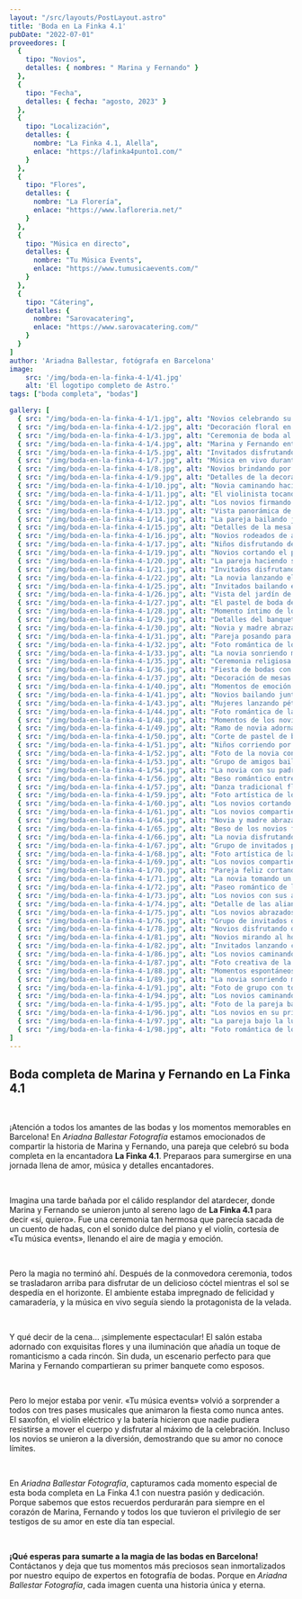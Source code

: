 ```yaml
---
layout: "/src/layouts/PostLayout.astro"
title: 'Boda en La Finka 4.1'
pubDate: "2022-07-01"
proveedores: [
  {
    tipo: "Novios",
    detalles: { nombres: " Marina y Fernando" }
  },
  {
    tipo: "Fecha",
    detalles: { fecha: "agosto, 2023" }
  },
  {
    tipo: "Localización",
    detalles: {
      nombre: "La Finka 4.1, Alella",
      enlace: "https://lafinka4punto1.com/"
    }
  },
  {
    tipo: "Flores",
    detalles: {
      nombre: "La Florería",
      enlace: "https://www.lafloreria.net/"
    }
  },
  {
    tipo: "Música en directo",
    detalles: {
      nombre: "Tu Música Events",
      enlace: "https://www.tumusicaevents.com/"
    }
  },
  {
    tipo: "Cátering",
    detalles: {
      nombre: "Sarovacatering",
      enlace: "https://www.sarovacatering.com/"
    }
  }
]
author: 'Ariadna Ballestar, fotógrafa en Barcelona'
image:
    src: '/img/boda-en-la-finka-4-1/41.jpg'
    alt: 'El logotipo completo de Astro.'
tags: ["boda completa", "bodas"]

gallery: [
  { src: "/img/boda-en-la-finka-4-1/1.jpg", alt: "Novios celebrando su primer baile como esposos en un salón iluminado", description: "Primer baile de los novios bajo la luz cálida de La Finka 4.1." },
  { src: "/img/boda-en-la-finka-4-1/2.jpg", alt: "Decoración floral en la mesa de los novios durante la cena de boda", description: "Detalles florales que adornan la mesa de los novios en la cena." },
  { src: "/img/boda-en-la-finka-4-1/3.jpg", alt: "Ceremonia de boda al aire libre en La Finka 4.1 con los viñedos de fondo", description: "Momentos emotivos durante la ceremonia en el jardín de La Finka 4.1." },
  { src: "/img/boda-en-la-finka-4-1/4.jpg", alt: "Marina y Fernando entrando al salón de bodas con una sonrisa", description: "Entrada de los novios al salón, con el ambiente decorado con flores y luces." },
  { src: "/img/boda-en-la-finka-4-1/5.jpg", alt: "Invitados disfrutando del cóctel mientras el sol se pone en el horizonte", description: "Cóctel al atardecer en La Finka 4.1, rodeados de viñedos y paisajes espectaculares." },
  { src: "/img/boda-en-la-finka-4-1/7.jpg", alt: "Música en vivo durante la boda, con el saxofonista animando la fiesta", description: "La música en vivo, como el saxofonista, creó un ambiente único en la boda de Marina y Fernando." },
  { src: "/img/boda-en-la-finka-4-1/8.jpg", alt: "Novios brindando por su amor y por el futuro juntos en La Finka 4.1", description: "Brindis entre los novios, rodeados de familiares y amigos en el salón de bodas." },
  { src: "/img/boda-en-la-finka-4-1/9.jpg", alt: "Detalles de la decoración floral en La Finka 4.1", description: "Los toques florales aportan un ambiente natural y romántico a la boda." },
  { src: "/img/boda-en-la-finka-4-1/10.jpg", alt: "Novia caminando hacia el altar en la ceremonia de boda al aire libre", description: "La novia caminando hacia el altar en una ceremonia con los viñedos como fondo." },
  { src: "/img/boda-en-la-finka-4-1/11.jpg", alt: "El violinista tocando en la ceremonia al aire libre", description: "La música en vivo con el violín le dio un toque mágico a la ceremonia." },
  { src: "/img/boda-en-la-finka-4-1/12.jpg", alt: "Los novios firmando su acta de matrimonio en la ceremonia de boda", description: "El momento de firmar el acta de matrimonio, un gesto simbólico en La Finka 4.1." },
  { src: "/img/boda-en-la-finka-4-1/13.jpg", alt: "Vista panorámica de los invitados disfrutando de la recepción al aire libre", description: "Recepción al aire libre en La Finka 4.1, con los invitados disfrutando de la atmósfera de la boda." },
  { src: "/img/boda-en-la-finka-4-1/14.jpg", alt: "La pareja bailando juntos bajo las estrellas en el jardín de La Finka 4.1", description: "Bailando juntos bajo las estrellas en el jardín de La Finka 4.1, creando recuerdos inolvidables." },
  { src: "/img/boda-en-la-finka-4-1/15.jpg", alt: "Detalles de la mesa de los novios con decoración elegante y moderna", description: "Mesa de los novios, decorada con flores frescas y detalles elegantes para su boda en La Finka 4.1." },
  { src: "/img/boda-en-la-finka-4-1/16.jpg", alt: "Novios rodeados de amigos durante el brindis de la boda", description: "Los novios celebrando con sus amigos durante el brindis de boda, bajo una carpa iluminada." },
  { src: "/img/boda-en-la-finka-4-1/17.jpg", alt: "Niños disfrutando de la fiesta de bodas en La Finka 4.1", description: "Niños disfrutando y bailando en la fiesta de boda, creando momentos espontáneos y divertidos." },
  { src: "/img/boda-en-la-finka-4-1/19.jpg", alt: "Novios cortando el pastel de boda rodeados de amigos y familiares", description: "El corte del pastel de bodas, un momento dulce y significativo para los novios y sus seres queridos." },
  { src: "/img/boda-en-la-finka-4-1/20.jpg", alt: "La pareja haciendo su entrada triunfal al salón de bodas de La Finka 4.1", description: "Entrada triunfal de los novios al salón para comenzar la celebración en La Finka 4.1." },
  { src: "/img/boda-en-la-finka-4-1/21.jpg", alt: "Invitados disfrutando de la barra libre durante la recepción", description: "Los invitados disfrutando de la barra libre mientras celebran el amor de los novios." },
  { src: "/img/boda-en-la-finka-4-1/22.jpg", alt: "La novia lanzando el ramo a las invitadas en un momento tradicional", description: "La novia lanzando el ramo en una tradición que llena de emoción a las invitadas." },
  { src: "/img/boda-en-la-finka-4-1/25.jpg", alt: "Invitados bailando en la pista de baile durante la fiesta de bodas", description: "La pista de baile llena de vida con los invitados disfrutando del ritmo de la celebración." },
  { src: "/img/boda-en-la-finka-4-1/26.jpg", alt: "Vista del jardín de La Finka 4.1 decorado para la ceremonia al aire libre", description: "El jardín de La Finka 4.1, decorado con flores y detalles, se convierte en un lugar mágico para la ceremonia." },
  { src: "/img/boda-en-la-finka-4-1/27.jpg", alt: "El pastel de boda decorado con flores frescas y detalles dorados", description: "Pastel de boda, decorado con flores frescas, un verdadero espectáculo para los sentidos." },
  { src: "/img/boda-en-la-finka-4-1/28.jpg", alt: "Momento íntimo de los novios durante la ceremonia de boda", description: "Un momento íntimo y lleno de amor durante la ceremonia en La Finka 4.1." },
  { src: "/img/boda-en-la-finka-4-1/29.jpg", alt: "Detalles del banquete de bodas con platos de alta cocina", description: "El banquete de bodas, una experiencia culinaria de alta gama que dejó huella en todos los invitados." },
  { src: "/img/boda-en-la-finka-4-1/30.jpg", alt: "Novia y madre abrazándose antes de la ceremonia de boda", description: "Un emotivo abrazo entre la novia y su madre, momentos previos a la ceremonia en La Finka 4.1." },
  { src: "/img/boda-en-la-finka-4-1/31.jpg", alt: "Pareja posando para una foto durante el cóctel de bodas", description: "Los novios posando para una foto, rodeados de los viñedos de La Finka 4.1." },
  { src: "/img/boda-en-la-finka-4-1/32.jpg", alt: "Foto romántica de los novios abrazados en el jardín de La Finka 4.1", description: "Una foto romántica de los novios, abrazados en el jardín mientras disfrutan de su día especial." },
  { src: "/img/boda-en-la-finka-4-1/33.jpg", alt: "La novia sonriendo mientras se prepara para la ceremonia", description: "La novia, sonriente y emocionada, se prepara para el inicio de su ceremonia en La Finka 4.1." },
  { src: "/img/boda-en-la-finka-4-1/35.jpg", alt: "Ceremonia religiosa con los novios intercambiando votos matrimoniales", description: "Momento solemne de los novios intercambiando votos en la ceremonia religiosa." },
  { src: "/img/boda-en-la-finka-4-1/36.jpg", alt: "Fiesta de bodas con todos los invitados disfrutando en la pista de baile", description: "La pista de baile llena de invitados disfrutando al máximo de la fiesta en La Finka 4.1." },
  { src: "/img/boda-en-la-finka-4-1/37.jpg", alt: "Decoración de mesas con velas y flores para la recepción de boda", description: "Las mesas de la recepción decoradas con velas, flores y detalles románticos para los invitados." },
  { src: "/img/boda-en-la-finka-4-1/40.jpg", alt: "Momentos de emoción mientras los novios comparten su primer beso como esposos", description: "Emotivo primer beso de los novios como esposos en el altar de La Finka 4.1." },
  { src: "/img/boda-en-la-finka-4-1/41.jpg", alt: "Novios bailando juntos mientras los invitados los observan emocionados", description: "Un primer baile mágico, rodeados de amigos y familiares que disfrutan del momento." },
  { src: "/img/boda-en-la-finka-4-1/43.jpg", alt: "Mujeres lanzando pétalos en la salida de los novios tras la ceremonia", description: "El lanzamiento de pétalos de flores, una tradición llena de alegría tras la ceremonia de bodas." },
  { src: "/img/boda-en-la-finka-4-1/44.jpg", alt: "Foto romántica de la pareja en el atardecer de La Finka 4.1", description: "La pareja disfrutando de un momento romántico al atardecer en el jardín de La Finka 4.1." },
  { src: "/img/boda-en-la-finka-4-1/48.jpg", alt: "Momentos de los novios en la pista de baile rodeados de amigos", description: "Los novios disfrutando de la pista de baile con amigos y familiares, celebrando su día especial." },
  { src: "/img/boda-en-la-finka-4-1/49.jpg", alt: "Ramo de novia adornado con flores frescas y delicadas", description: "El ramo de la novia, lleno de flores frescas y naturales, en el jardín de La Finka 4.1." },
  { src: "/img/boda-en-la-finka-4-1/50.jpg", alt: "Corte de pastel de boda en un ambiente festivo", description: "El corte del pastel, uno de los momentos más esperados de la fiesta de bodas." },
  { src: "/img/boda-en-la-finka-4-1/51.jpg", alt: "Niños corriendo por el jardín mientras los adultos disfrutan del cóctel", description: "Niños jugando en el jardín de La Finka 4.1 mientras los adultos disfrutan del cóctel." },
  { src: "/img/boda-en-la-finka-4-1/52.jpg", alt: "Foto de la novia con sus amigas antes de la ceremonia", description: "La novia posando con sus amigas antes del inicio de la ceremonia en La Finka 4.1." },
  { src: "/img/boda-en-la-finka-4-1/53.jpg", alt: "Grupo de amigos bailando animadamente durante la fiesta de bodas", description: "El grupo de amigos se une a la pista de baile para celebrar la boda en La Finka 4.1." },
  { src: "/img/boda-en-la-finka-4-1/54.jpg", alt: "La novia con su padre en un momento especial antes de la ceremonia", description: "Un momento conmovedor entre la novia y su padre antes de la ceremonia en La Finka 4.1." },
  { src: "/img/boda-en-la-finka-4-1/56.jpg", alt: "Beso romántico entre los novios en el jardín de La Finka 4.1", description: "Un beso romántico bajo el sol de La Finka 4.1, rodeados de naturaleza y amor." },
  { src: "/img/boda-en-la-finka-4-1/57.jpg", alt: "Danza tradicional flamenca durante la fiesta de bodas", description: "Un espectacular baile flamenco que añade un toque de cultura y tradición a la boda." },
  { src: "/img/boda-en-la-finka-4-1/59.jpg", alt: "Foto artística de los novios con las luces suaves del salón", description: "Foto íntima de los novios en el salón de bodas, con luces suaves creando un ambiente cálido y romántico." },
  { src: "/img/boda-en-la-finka-4-1/60.jpg", alt: "Los novios cortando el pastel rodeados de amigos y familiares", description: "El momento de cortar el pastel, rodeados de sus seres queridos en La Finka 4.1." },
  { src: "/img/boda-en-la-finka-4-1/61.jpg", alt: "Los novios compartiendo una mirada llena de amor en su primer baile", description: "Una mirada de amor compartida durante el primer baile de los novios en La Finka 4.1." },
  { src: "/img/boda-en-la-finka-4-1/64.jpg", alt: "Novia y madre abrazándose durante el banquete de bodas", description: "El amor entre madre e hija reflejado en un abrazo emotivo durante el banquete de bodas." },
  { src: "/img/boda-en-la-finka-4-1/65.jpg", alt: "Beso de los novios frente a las montañas de La Finka 4.1", description: "Un beso romántico frente a las montañas que rodean el viñedo de La Finka 4.1." },
  { src: "/img/boda-en-la-finka-4-1/66.jpg", alt: "La novia disfrutando de un momento de relax antes de la ceremonia", description: "La novia tomando un respiro antes de la ceremonia, rodeada de tranquilidad y belleza natural." },
  { src: "/img/boda-en-la-finka-4-1/67.jpg", alt: "Grupo de invitados posando para una foto en la recepción de bodas", description: "Un grupo de invitados posando juntos en la recepción, creando recuerdos inolvidables." },
  { src: "/img/boda-en-la-finka-4-1/68.jpg", alt: "Foto artística de la novia y el novio bailando juntos", description: "Un baile romántico capturado en una foto artística, con la luz suave de la recepción como fondo." },
  { src: "/img/boda-en-la-finka-4-1/69.jpg", alt: "Los novios compartiendo un brindis en la recepción de su boda", description: "Los novios levantando sus copas para brindar por su amor en la recepción de bodas." },
  { src: "/img/boda-en-la-finka-4-1/70.jpg", alt: "Pareja feliz cortando el pastel de bodas juntos", description: "Un momento feliz de los novios cortando el pastel juntos durante la celebración de su boda." },
  { src: "/img/boda-en-la-finka-4-1/71.jpg", alt: "La novia tomando un descanso mientras se prepara", description: "La novia disfrutando de un momento de tranquilidad antes de la ceremonia, rodeada de su equipo de apoyo." },
  { src: "/img/boda-en-la-finka-4-1/72.jpg", alt: "Paseo romántico de los novios por el viñedo", description: "Los novios caminando de la mano por el viñedo de La Finka 4.1, disfrutando de su primer día como casados." },
  { src: "/img/boda-en-la-finka-4-1/73.jpg", alt: "Los novios con sus amigos cercanos en la pista de baile", description: "Los novios rodeados de sus amigos más cercanos, celebrando en la pista de baile." },
  { src: "/img/boda-en-la-finka-4-1/74.jpg", alt: "Detalle de las alianzas en las manos de los novios", description: "Un primer plano de las alianzas, simbolizando la unión de los novios." },
  { src: "/img/boda-en-la-finka-4-1/75.jpg", alt: "Los novios abrazados bajo una pérgola de flores", description: "Un abrazo de los novios bajo una pérgola decorada con flores en el jardín de La Finka 4.1." },
  { src: "/img/boda-en-la-finka-4-1/76.jpg", alt: "Grupo de invitados disfrutando de la música en la boda", description: "Invitados disfrutando de la música y la fiesta, creando recuerdos inolvidables." },
  { src: "/img/boda-en-la-finka-4-1/78.jpg", alt: "Novios disfrutando de su primer beso como pareja casada", description: "El primer beso de los novios como pareja casada, un momento cargado de amor y emoción." },
  { src: "/img/boda-en-la-finka-4-1/81.jpg", alt: "Novios mirando al horizonte mientras disfrutan de la puesta de sol", description: "La pareja mirando juntos al horizonte mientras disfrutan de la puesta de sol en La Finka 4.1." },
  { src: "/img/boda-en-la-finka-4-1/82.jpg", alt: "Invitados lanzando confeti mientras los novios salen de la iglesia", description: "El lanzamiento de confeti al salir los novios de la iglesia, rodeados de alegría y felicidad." },
  { src: "/img/boda-en-la-finka-4-1/86.jpg", alt: "Los novios caminando entre los árboles de La Finka 4.1", description: "Una caminata tranquila entre los árboles del viñedo de La Finka 4.1, capturando un momento romántico." },
  { src: "/img/boda-en-la-finka-4-1/87.jpg", alt: "Foto creativa de la novia en la puerta de la finca", description: "Una foto creativa de la novia posando frente a la puerta de La Finka 4.1, creando una atmósfera mágica." },
  { src: "/img/boda-en-la-finka-4-1/88.jpg", alt: "Momentos espontáneos entre los invitados durante la fiesta de bodas", description: "Risas y momentos espontáneos entre los invitados durante la fiesta en La Finka 4.1." },
  { src: "/img/boda-en-la-finka-4-1/89.jpg", alt: "La novia sonriendo mientras camina por el pasillo", description: "La novia sonriendo mientras camina por el pasillo hacia su ceremonia, reflejando emoción y felicidad." },
  { src: "/img/boda-en-la-finka-4-1/91.jpg", alt: "Foto de grupo con todos los invitados durante la celebración", description: "Una foto de grupo con todos los invitados reunidos durante la celebración de la boda." },
  { src: "/img/boda-en-la-finka-4-1/94.jpg", alt: "Los novios caminando juntos en el jardín", description: "Los novios caminando de la mano por el jardín, disfrutando de la belleza natural de La Finka 4.1." },
  { src: "/img/boda-en-la-finka-4-1/95.jpg", alt: "Foto de la pareja bajo un arco de flores", description: "La pareja posando bajo un hermoso arco de flores, capturando el amor y la belleza del momento." },
  { src: "/img/boda-en-la-finka-4-1/96.jpg", alt: "Los novios en su primer baile de bodas, rodeados de sus amigos", description: "El primer baile de los novios, rodeados de sus amigos y familiares, celebrando su unión." },
  { src: "/img/boda-en-la-finka-4-1/97.jpg", alt: "La pareja bajo la luz de las estrellas, disfrutando de su día", description: "Los novios caminando bajo las estrellas, disfrutando de su día especial en La Finka 4.1." },
  { src: "/img/boda-en-la-finka-4-1/98.jpg", alt: "Foto romántica de los novios al final de la fiesta", description: "Una foto romántica de los novios al final de la fiesta, disfrutando de su primer día como pareja casada." }
]
---
```


## Boda completa de Marina y Fernando en La Finka 4.1

<br />

¡Atención a todos los amantes de las bodas y los momentos memorables en Barcelona! En _Ariadna Ballestar Fotografía_ estamos emocionados de compartir la historia de Marina y Fernando, una pareja que celebró su boda completa en la encantadora **La Finka 4.1**. Preparaos para sumergirse en una jornada llena de amor, música y detalles encantadores.

<br />

Imagina una tarde bañada por el cálido resplandor del atardecer, donde Marina y Fernando se unieron junto al sereno lago de **La Finka 4.1** para decir «sí, quiero». Fue una ceremonia tan hermosa que parecía sacada de un cuento de hadas, con el sonido dulce del piano y el violín, cortesía de «Tu música events», llenando el aire de magia y emoción.

<br />

Pero la magia no terminó ahí. Después de la conmovedora ceremonia, todos se trasladaron arriba para disfrutar de un delicioso cóctel mientras el sol se despedía en el horizonte. El ambiente estaba impregnado de felicidad y camaradería, y la música en vivo seguía siendo la protagonista de la velada.

<br />

Y qué decir de la cena… ¡simplemente espectacular! El salón estaba adornado con exquisitas flores y una iluminación que añadía un toque de romanticismo a cada rincón. Sin duda, un escenario perfecto para que Marina y Fernando compartieran su primer banquete como esposos.

<br />

Pero lo mejor estaba por venir. «Tu música events» volvió a sorprender a todos con tres pases musicales que animaron la fiesta como nunca antes. El saxofón, el violín eléctrico y la batería hicieron que nadie pudiera resistirse a mover el cuerpo y disfrutar al máximo de la celebración. Incluso los novios se unieron a la diversión, demostrando que su amor no conoce límites.

<br />

En _Ariadna Ballestar Fotografía_, capturamos cada momento especial de esta boda completa en La Finka 4.1 con nuestra pasión y dedicación. Porque sabemos que estos recuerdos perdurarán para siempre en el corazón de Marina, Fernando y todos los que tuvieron el privilegio de ser testigos de su amor en este día tan especial.

<br />

**¡Qué esperas para sumarte a la magia de las bodas en Barcelona!** Contáctanos y deja que tus momentos más preciosos sean inmortalizados por nuestro equipo de expertos en fotografía de bodas. Porque en _Ariadna Ballestar Fotografía_, cada imagen cuenta una historia única y eterna.
